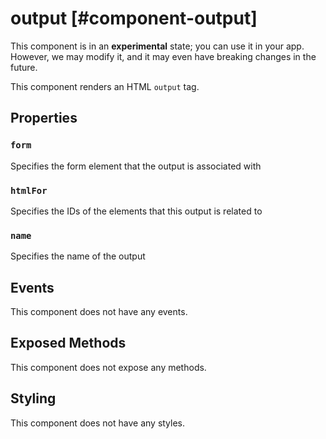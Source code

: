 
# output [#component-output]

<Callout type="warning" emoji="📔">This component is in an **experimental** state; you can use it in your app. However, we may modify it, and it may even have breaking changes in the future.</Callout>

This component renders an HTML `output` tag.



## Properties

### `form`

Specifies the form element that the output is associated with

### `htmlFor`

Specifies the IDs of the elements that this output is related to

### `name`

Specifies the name of the output

## Events

This component does not have any events.

## Exposed Methods

This component does not expose any methods.

## Styling

This component does not have any styles.
